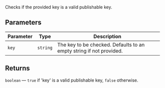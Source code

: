 Checks if the provided key is a valid publishable key.

## Parameters

| Parameter | Type     | Description                                                         |
| --------- | -------- | ------------------------------------------------------------------- |
| `key`     | `string` | The key to be checked. Defaults to an empty string if not provided. |

## Returns

`boolean` — `true` if 'key' is a valid publishable key, `false` otherwise.
